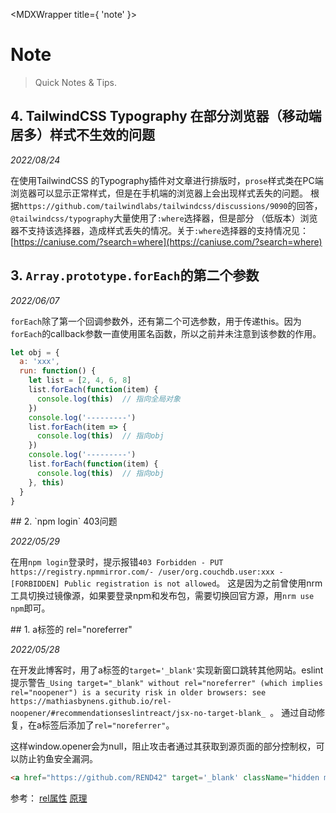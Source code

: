 
<MDXWrapper title={ 'note' }>

# Note
> Quick Notes & Tips.

<article>

## 4. TailwindCSS Typography 在部分浏览器（移动端居多）样式不生效的问题

_2022/08/24_

在使用TailwindCSS 的Typography插件对文章进行排版时，`prose`样式类在PC端浏览器可以显示正常样式，但是在手机端的浏览器上会出现样式丢失的问题。
根据`https://github.com/tailwindlabs/tailwindcss/discussions/9090`的回答，`@tailwindcss/typography`大量使用了`:where`选择器，但是部分
（低版本）浏览器不支持该选择器，造成样式丢失的情况。关于`:where`选择器的支持情况见：[https://caniuse.com/?search=where](https://caniuse.com/?search=where)

## 3. `Array.prototype.forEach`的第二个参数

_2022/06/07_

`forEach`除了第一个回调参数外，还有第二个可选参数，用于传递this。因为`forEach`的callback参数一直使用匿名函数，所以之前并未注意到该参数的作用。

```js
let obj = {
  a: 'xxx',
  run: function() {
    let list = [2, 4, 6, 8]
    list.forEach(function(item) {
      console.log(this)  // 指向全局对象
    })
    console.log('---------')
    list.forEach(item => {
      console.log(this)  // 指向obj
    })
    console.log('---------')
    list.forEach(function(item) {
      console.log(this)  // 指向obj
    }, this)
  }
}

```
</article>

<article>
## 2. `npm login` 403问题

_2022/05/29_

在用`npm login`登录时，提示报错`403 Forbidden - PUT https://registry.npmmirror.com/-
/user/org.couchdb.user:xxx - 
[FORBIDDEN] Public registration is not allowed`。
这是因为之前曾使用nrm工具切换过镜像源，如果要登录npm和发布包，需要切换回官方源，用`nrm use npm`即可。

</article>

<article>
## 1. a标签的 rel="noreferrer"

_2022/05/28_

在开发此博客时，用了a标签的`target='_blank'`实现新窗口跳转其他网站。eslint提示警告`_Using target="_blank" without rel="noreferrer" (which implies rel="noopener") is a security risk in older browsers: see https://mathiasbynens.github.io/rel-noopener/#recommendationseslintreact/jsx-no-target-blank_ `。
通过自动修复，在a标签后添加了`rel="noreferrer"`。

这样window.opener会为null，阻止攻击者通过其获取到源页面的部分控制权，可以防止钓鱼安全漏洞。
```html
<a href="https://github.com/REND42" target='_blank' className="hidden md:block" rel="noopener noreferrer" >
```
参考：
[rel属性](https://developer.mozilla.org/en-US/docs/Web/HTML/Attributes/rel)
[原理](https://mathiasbynens.github.io/rel-noopener/#recommendationseslintreact/jsx-no-target-blank)

</article>

</MDXWrapper>
